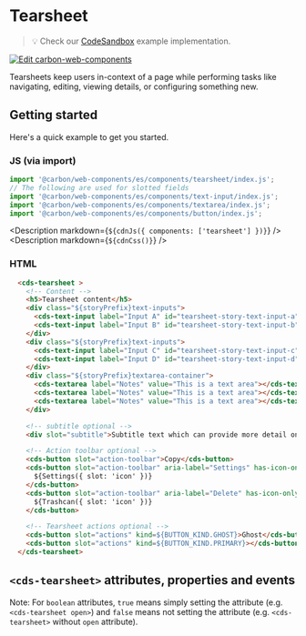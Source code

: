 
# Tearsheet

> 💡 Check our
> [CodeSandbox](https://codesandbox.io/s/github/carbon-design-system/carbon-for-ibm-dotcom/tree/feat/main/packages/carbon-web-components/examples/codesandbox/basic/components/tearsheet)
> example implementation.

[![Edit carbon-web-components](https://codesandbox.io/static/img/play-codesandbox.svg)](https://codesandbox.io/s/github/carbon-design-system/carbon-for-ibm-dotcom/tree/feat/main/packages/carbon-web-components/examples/codesandbox/basic/components/tearsheet)

Tearsheets keep users in-context of a page while performing tasks like navigating, editing, viewing details, or configuring something new.

## Getting started

Here's a quick example to get you started.

### JS (via import)

```javascript
import '@carbon/web-components/es/components/tearsheet/index.js';
// The following are used for slotted fields
import '@carbon/web-components/es/components/text-input/index.js';
import '@carbon/web-components/es/components/textarea/index.js';
import '@carbon/web-components/es/components/button/index.js';
```

<Description markdown={`${cdnJs({ components: ['tearsheet'] })}`} />
<Description markdown={`${cdnCss()}`} />

### HTML

```html
  <cds-tearsheet >
    <!-- Content -->
    <h5>Tearsheet content</h5>
    <div class="${storyPrefix}text-inputs">
      <cds-text-input label="Input A" id="tearsheet-story-text-input-a"></cds-text-input>
      <cds-text-input label="Input B" id="tearsheet-story-text-input-b"></cds-text-input>
    </div>
    <div class="${storyPrefix}text-inputs">
      <cds-text-input label="Input C" id="tearsheet-story-text-input-c"></cds-text-input>
      <cds-text-input label="Input D" id="tearsheet-story-text-input-d"></cds-text-input>
    </div>
    <div class="${storyPrefix}textarea-container">
      <cds-textarea label="Notes" value="This is a text area"></cds-textarea>
      <cds-textarea label="Notes" value="This is a text area"></cds-textarea>
      <cds-textarea label="Notes" value="This is a text area"></cds-textarea>
    </div>

    <!-- subtitle optional -->
    <div slot="subtitle">Subtitle text which can provide more detail on the content being displayed.</div>

    <!-- Action toolbar optional -->
    <cds-button slot="action-toolbar">Copy</cds-button>
    <cds-button slot="action-toolbar" aria-label="Settings" has-icon-only="true" kind=${BUTTON_KIND.GHOST} size="sm" tooltip-text="Settings">
      ${Settings({ slot: 'icon' })}
    </cds-button>
    <cds-button slot="action-toolbar" aria-label="Delete" has-icon-only="true" kind=${BUTTON_KIND.GHOST} size="sm" tooltip-text="Delete">
      ${Trashcan({ slot: 'icon' })}
    </cds-button>

    <!-- Tearsheet actions optional -->
    <cds-button slot="actions" kind=${BUTTON_KIND.GHOST}>Ghost</cds-button>
    <cds-button slot="actions" kind=${BUTTON_KIND.PRIMARY}></cds-button>
  </cds-tearsheet>
```

## `<cds-tearsheet>` attributes, properties and events

Note: For `boolean` attributes, `true` means simply setting the attribute (e.g.
`<cds-tearsheet open>`) and `false` means not setting the attribute (e.g.
`<cds-tearsheet>` without `open` attribute).

<Props of="cds-tearsheet" />
